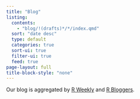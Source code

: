```yaml
---
title: "Blog"
listing:
  contents:  
    - "blog/!(drafts)*/*/index.qmd"
  sort: "date desc"
  type: default
  categories: true
  sort-ui: true
  filter-ui: true
  feed: true
page-layout: full
title-block-style: "none"
---
```


Our blog is aggregated by [R Weekly](https://rweekly.org/) and [R Bloggers](https://www.r-bloggers.com).
